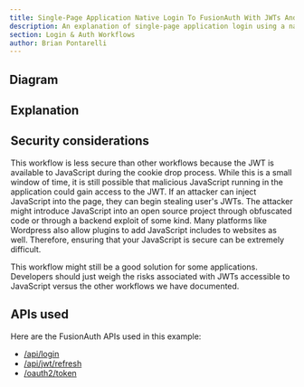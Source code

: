 ```yaml
---
title: Single-Page Application Native Login To FusionAuth With JWTs And Refresh Tokens
description: An explanation of single-page application login using a native login form that submits directly to FusionAuth with JWTs and refresh tokens in cookies
section: Login & Auth Workflows
author: Brian Pontarelli
---
```


<Intro/>

## Diagram

<Legend/>

<Diagram/>

## Explanation

<OrderedList>
  <Step1/>
  <Step2/>
  <Step3/>
  <Step4/>
  <Step5/>
  <Step6/>
  <Step7/>
  <Step8/>
  <Step9/>
  <Step10/>
  <Step11/>
  <Step12/>
  <Step13/>
  <Step14/>
  <Step15/>
  <Step16/>
  <Step17/>
  <Step18/>
  <Step19/>
  <Step20/>
  <Step21/>
</OrderedList>

## Security considerations

This workflow is less secure than other workflows because the JWT is available to JavaScript during the cookie drop process. While this is a small window of time, it is still possible that malicious JavaScript running in the application could gain access to the JWT. If an attacker can inject JavaScript into the page, they can begin stealing user's JWTs. The attacker might introduce JavaScript into an open source project through obfuscated code or through a backend exploit of some kind. Many platforms like Wordpress also allow plugins to add JavaScript includes to websites as well. Therefore, ensuring that your JavaScript is secure can be extremely difficult.

This workflow might still be a good solution for some applications. Developers should just weigh the risks associated with JWTs accessible to JavaScript versus the other workflows we have documented.

## APIs used

Here are the FusionAuth APIs used in this example:

* [/api/login](/docs/apis/login#authenticate-a-user)
* [/api/jwt/refresh](/docs/apis/jwt#refresh-a-jwt)
* [/oauth2/token](/docs/lifecycle/authenticate-users/oauth/endpoints#refresh-token-grant-request)
